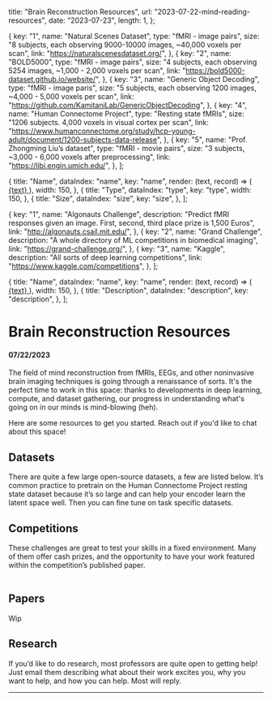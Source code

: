
  title: "Brain Reconstruction Resources",
  url: "2023-07-22-mind-reading-resources",
  date: "2023-07-23",
  length: 1,
};

  {
    key: "1",
    name: "Natural Scenes Dataset",
    type: "fMRI - image pairs",
    size: "8 subjects, each observing 9000-10000 images, ~40,000 voxels per scan",
    link: "https://naturalscenesdataset.org/",
  },
  {
    key: "2",
    name: "BOLD5000",
    type: "fMRI - image pairs",
    size: "4 subjects, each observing 5254 images, ~1,000 - 2,000 voxels per scan",
    link: "https://bold5000-dataset.github.io/website/",
  },
  {
    key: "3",
    name: "Generic Object Decoding",
    type: "fMRI - image paris",
    size: "5 subjects, each observing 1200 images, ~4,000 - 5,000 voxels per scan",
    link: "https://github.com/KamitaniLab/GenericObjectDecoding",
  },
  {
    key: "4",
    name: "Human Connectome Project",
    type: "Resting state fMRIs",
    size: "1206 subjects. 4,000 voxels in visual cortex per scan",
    link: "https://www.humanconnectome.org/study/hcp-young-adult/document/1200-subjects-data-release",
  },
  {
    key: "5",
    name: "Prof. Zhongming Liu’s dataset",
    type: "fMRI - movie pairs",
    size: "3 subjects, ~3,000 - 6,000 voxels after preprocessing",
    link: "https://libi.engin.umich.edu/",
  },
];

  {
    title: "Name",
    dataIndex: "name",
    key: "name",
    render: (text, record) => (
      <a href={record.link} target="_blank" rel="noopener noreferrer">
        {text}
      </a>
    ),
    width: 150,
  },
  {
    title: "Type",
    dataIndex: "type",
    key: "type",
    width: 150,
  },
  {
    title: "Size",
    dataIndex: "size",
    key: "size",
  },
];

  {
    key: "1",
    name: "Algonauts Challenge",
    description:
      "Predict fMRI responses given an image. First, second, third place prize is 1,500 Euros",
    link: "http://algonauts.csail.mit.edu/",
  },
  {
    key: "2",
    name: "Grand Challenge",
    description: "A whole directory of ML competitions in biomedical imaging",
    link: "https://grand-challenge.org/",
  },
  {
    key: "3",
    name: "Kaggle",
    description: "All sorts of deep learning competitions",
    link: "https://www.kaggle.com/competitions",
  },
];

  {
    title: "Name",
    dataIndex: "name",
    key: "name",
    render: (text, record) => (
      <a href={record.link} target="_blank" rel="noopener noreferrer">
        {text}
      </a>
    ),
    width: 150,
  },
  {
    title: "Description",
    dataIndex: "description",
    key: "description",
  },
];

# Brain Reconstruction Resources

#### 07/22/2023

The field of mind reconstruction from fMRIs, EEGs, and other noninvasive brain imaging techniques is going through a renaissance of sorts. It's the perfect time to work in this space: thanks to developments in deep learning, compute, and dataset gathering, our progress in understanding what's going on in our minds is mind-blowing (heh).

Here are some resources to get you started. Reach out if you'd like to chat about this space!

## Datasets

There are quite a few large open-source datasets, a few are listed below. It’s common practice to pretrain on the Human Connectome Project resting state dataset because it’s so large and can help your encoder learn the latent space well. Then you can fine tune on task specific datasets.

<Table dataSource={datasets} columns={datasets_columns} />

## Competitions

These challenges are great to test your skills in a fixed environment. Many of them offer cash prizes, and the opportunity to have your work featured within the competition’s published paper.

<Table dataSource={competitions} columns={competitions_columns} />

## Papers

Wip

## Research

If you’d like to do research, most professors are quite open to getting help! Just email them describing what about their work excites you, why you want to help, and how you can help. Most will reply.

---
